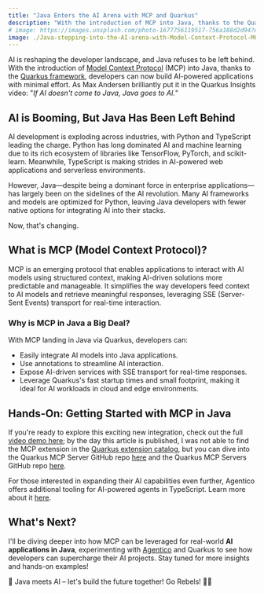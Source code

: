 ```yaml
---
title: "Java Enters the AI Arena with MCP and Quarkus"
description: "With the introduction of MCP into Java, thanks to the Quarkus framework, developers can now build AI-powered applications with minimal effort."
# image: https://images.unsplash.com/photo-1677756119517-756a188d2d94?q=80&w=2650&auto=format&fit=crop&ixlib=rb-4.0.3&ixid=M3wxMjA3fDB8MHxwaG90by1wYWdlfHx8fGVufDB8fHx8fA%3D%3D
image: ./Java-stepping-into-the-AI-arena-with-Model-Context-Protocol-MCP.webp
---
```


AI is reshaping the developer landscape, and Java refuses to be left behind. With the introduction of [Model Context Protocol](https://modelcontextprotocol.io/) (MCP) into Java, thanks to the [Quarkus framework](https://quarkus.io/get-started/), developers can now build AI-powered applications with minimal effort. As Max Andersen brilliantly put it in the Quarkus Insights video: "*If AI doesn't come to Java, Java goes to AI.*"

<!-- truncate -->


<ReactPlayer controls playing={true} muted={true} url='https://www.youtube.com/live/qr7ysMrVxMY?si=iCReCBCJslhJvnPN&t=1470' />

## AI is Booming, But Java Has Been Left Behind

AI development is exploding across industries, with Python and TypeScript leading the charge. Python has long dominated AI and machine learning due to its rich ecosystem of libraries like TensorFlow, PyTorch, and scikit-learn. Meanwhile, TypeScript is making strides in AI-powered web applications and serverless environments.

However, Java—despite being a dominant force in enterprise applications—has largely been on the sidelines of the AI revolution. Many AI frameworks and models are optimized for Python, leaving Java developers with fewer native options for integrating AI into their stacks.

Now, that's changing.

## What is MCP (Model Context Protocol)?

MCP is an emerging protocol that enables applications to interact with AI models using structured context, making AI-driven solutions more predictable and manageable. It simplifies the way developers feed context to AI models and retrieve meaningful responses, leveraging SSE (Server-Sent Events) transport for real-time interaction.

### Why is MCP in Java a Big Deal?

With MCP landing in Java via Quarkus, developers can:

* Easily integrate AI models into Java applications.
* Use annotations to streamline AI interaction.
* Expose AI-driven services with SSE transport for real-time responses.
* Leverage Quarkus's fast startup times and small footprint, making it ideal for AI workloads in cloud and edge environments.

## Hands-On: Getting Started with MCP in Java

If you're ready to explore this exciting new integration, check out the full [video demo here](https://www.youtube.com/live/qr7ysMrVxMY?si=wAmyCBDAXc7wgzn7); by the day this article is published, I was not able to find the MCP extension in the [Quarkus extension catalog](https://quarkus.io/guides/), but you can dive into the Quarkus MCP Server GitHub repo [here](https://github.com/quarkiverse/quarkus-mcp-server) and the Quarkus MCP Servers GitHub repo [here](https://github.com/quarkiverse/quarkus-mcp-servers).

For those interested in expanding their AI capabilities even further, Agentico offers additional tooling for AI-powered agents in TypeScript. Learn more about it [here](https://agentico.dev/docs/intro).

## What's Next?

I'll be diving deeper into how MCP can be leveraged for real-world **AI applications in Java**, experimenting with [Agentico](https://agentico.dev/) and Quarkus to see how developers can supercharge their AI projects. Stay tuned for more insights and hands-on examples!

🚀 Java meets AI – let's build the future together! Go Rebels! ✊🏻

<!-- ---

Image by: [Gerard Siderius](https://unsplash.com/@siderius_creativ) at [Unsplash](https://unsplash.com/photos/a-robot-holding-a-gun-next-to-a-pile-of-rolls-of-toilet-paper-YeoSV_3Up-k?utm_source=unsplash&utm_medium=referral&utm_content=creditCopyText) -->